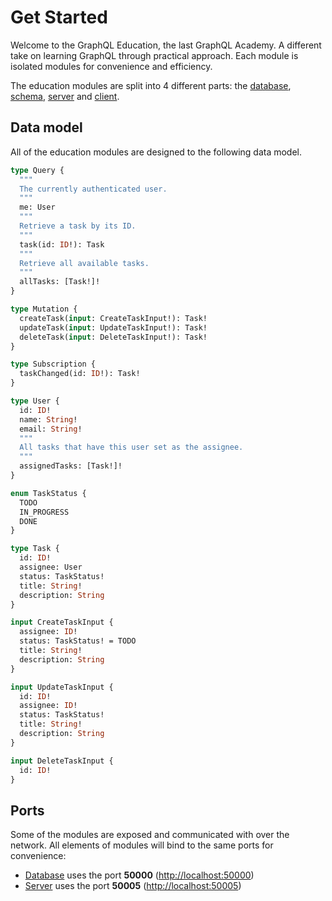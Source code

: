# Get Started

Welcome to the GraphQL Education, the last GraphQL Academy. A different take on learning GraphQL through practical approach. Each module is isolated modules for convenience and efficiency.

The education modules are split into 4 different parts: the [database](/database), [schema](/schema), [server](/server) and [client](/client).

## Data model

All of the education modules are designed to the following data model.

```graphql
type Query {
  """
  The currently authenticated user.
  """
  me: User
  """
  Retrieve a task by its ID.
  """
  task(id: ID!): Task
  """
  Retrieve all available tasks.
  """
  allTasks: [Task!]!
}

type Mutation {
  createTask(input: CreateTaskInput!): Task!
  updateTask(input: UpdateTaskInput!): Task!
  deleteTask(input: DeleteTaskInput!): Task!
}

type Subscription {
  taskChanged(id: ID!): Task!
}

type User {
  id: ID!
  name: String!
  email: String!
  """
  All tasks that have this user set as the assignee.
  """
  assignedTasks: [Task!]!
}

enum TaskStatus {
  TODO
  IN_PROGRESS
  DONE
}

type Task {
  id: ID!
  assignee: User
  status: TaskStatus!
  title: String!
  description: String
}

input CreateTaskInput {
  assignee: ID!
  status: TaskStatus! = TODO
  title: String!
  description: String
}

input UpdateTaskInput {
  id: ID!
  assignee: ID!
  status: TaskStatus!
  title: String!
  description: String
}

input DeleteTaskInput {
  id: ID!
}
```

## Ports

Some of the modules are exposed and communicated with over the network. All elements of modules will bind to the same ports for convenience:

- [Database](/database) uses the port **50000** ([http://localhost:50000](http://localhost:50000))
- [Server](/server) uses the port **50005** ([http://localhost:50005](http://localhost:50005))
